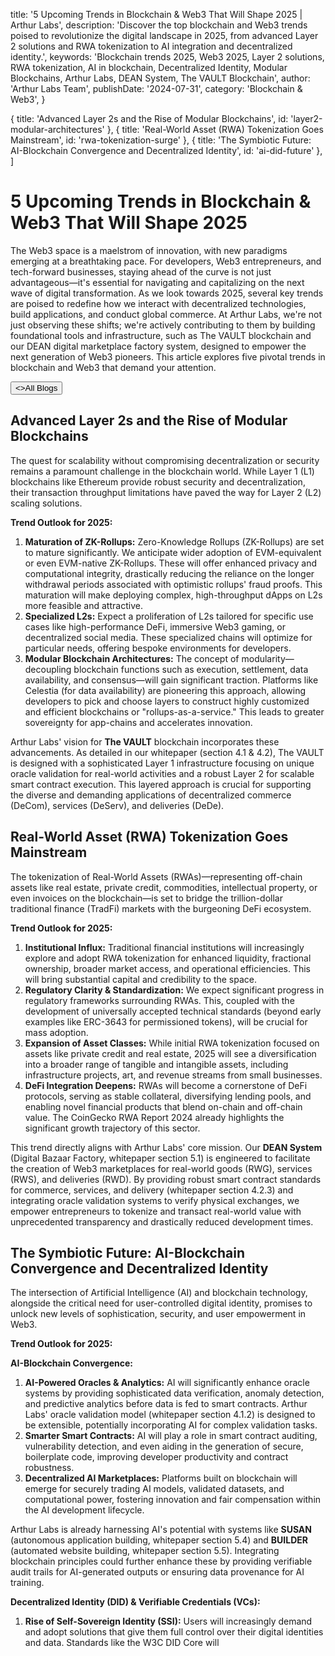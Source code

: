 
  title: '5 Upcoming Trends in Blockchain & Web3 That Will Shape 2025 | Arthur Labs',
  description: 'Discover the top blockchain and Web3 trends poised to revolutionize the digital landscape in 2025, from advanced Layer 2 solutions and RWA tokenization to AI integration and decentralized identity.',
  keywords: 'Blockchain trends 2025, Web3 2025, Layer 2 solutions, RWA tokenization, AI in blockchain, Decentralized Identity, Modular Blockchains, Arthur Labs, DEAN System, The VAULT Blockchain',
  author: 'Arthur Labs Team',
  publishDate: '2024-07-31',
  category: 'Blockchain & Web3',
}

  { title: 'Advanced Layer 2s and the Rise of Modular Blockchains', id: 'layer2-modular-architectures' },
  { title: 'Real-World Asset (RWA) Tokenization Goes Mainstream', id: 'rwa-tokenization-surge' },
  { title: 'The Symbiotic Future: AI-Blockchain Convergence and Decentralized Identity', id: 'ai-did-future' },
]

<HeroPattern />

# 5 Upcoming Trends in Blockchain & Web3 That Will Shape 2025

The Web3 space is a maelstrom of innovation, with new paradigms emerging at a breathtaking pace. For developers, Web3 entrepreneurs, and tech-forward businesses, staying ahead of the curve is not just advantageous—it's essential for navigating and capitalizing on the next wave of digital transformation. As we look towards 2025, several key trends are poised to redefine how we interact with decentralized technologies, build applications, and conduct global commerce. At Arthur Labs, we're not just observing these shifts; we're actively contributing to them by building foundational tools and infrastructure, such as The VAULT blockchain and our DEAN digital marketplace factory system, designed to empower the next generation of Web3 pioneers. This article explores five pivotal trends in blockchain and Web3 that demand your attention.

<div className="not-prose mt-6 mb-16 flex gap-3">
  <Button href="/blogs" arrow="left">
    <>All Blogs</>
  </Button>
</div>

<h2 id="layer2-modular-architectures">Advanced Layer 2s and the Rise of Modular Blockchains</h2>

The quest for scalability without compromising decentralization or security remains a paramount challenge in the blockchain world. While Layer 1 (L1) blockchains like Ethereum provide robust security and decentralization, their transaction throughput limitations have paved the way for Layer 2 (L2) scaling solutions.

**Trend Outlook for 2025:**
1.  **Maturation of ZK-Rollups:** Zero-Knowledge Rollups (ZK-Rollups) are set to mature significantly. We anticipate wider adoption of EVM-equivalent or even EVM-native ZK-Rollups. These will offer enhanced privacy and computational integrity, drastically reducing the reliance on the longer withdrawal periods associated with optimistic rollups' fraud proofs. This maturation will make deploying complex, high-throughput dApps on L2s more feasible and attractive.
2.  **Specialized L2s:** Expect a proliferation of L2s tailored for specific use cases like high-performance DeFi, immersive Web3 gaming, or decentralized social media. These specialized chains will optimize for particular needs, offering bespoke environments for developers.
3.  **Modular Blockchain Architectures:** The concept of modularity—decoupling blockchain functions such as execution, settlement, data availability, and consensus—will gain significant traction. Platforms like Celestia (for data availability) are pioneering this approach, allowing developers to pick and choose layers to construct highly customized and efficient blockchains or "rollups-as-a-service." This leads to greater sovereignty for app-chains and accelerates innovation.

Arthur Labs' vision for **The VAULT** blockchain incorporates these advancements. As detailed in our whitepaper (section 4.1 & 4.2), The VAULT is designed with a sophisticated Layer 1 infrastructure focusing on unique oracle validation for real-world activities and a robust Layer 2 for scalable smart contract execution. This layered approach is crucial for supporting the diverse and demanding applications of decentralized commerce (DeCom), services (DeServ), and deliveries (DeDe).

<h2 id="rwa-tokenization-surge">Real-World Asset (RWA) Tokenization Goes Mainstream</h2>

The tokenization of Real-World Assets (RWAs)—representing off-chain assets like real estate, private credit, commodities, intellectual property, or even invoices on the blockchain—is set to bridge the trillion-dollar traditional finance (TradFi) markets with the burgeoning DeFi ecosystem.

**Trend Outlook for 2025:**
1.  **Institutional Influx:** Traditional financial institutions will increasingly explore and adopt RWA tokenization for enhanced liquidity, fractional ownership, broader market access, and operational efficiencies. This will bring substantial capital and credibility to the space.
2.  **Regulatory Clarity & Standardization:** We expect significant progress in regulatory frameworks surrounding RWAs. This, coupled with the development of universally accepted technical standards (beyond early examples like ERC-3643 for permissioned tokens), will be crucial for mass adoption.
3.  **Expansion of Asset Classes:** While initial RWA tokenization focused on assets like private credit and real estate, 2025 will see a diversification into a broader range of tangible and intangible assets, including infrastructure projects, art, and revenue streams from small businesses.
4.  **DeFi Integration Deepens:** RWAs will become a cornerstone of DeFi protocols, serving as stable collateral, diversifying lending pools, and enabling novel financial products that blend on-chain and off-chain value. The CoinGecko RWA Report 2024 already highlights the significant growth trajectory of this sector.

This trend directly aligns with Arthur Labs' core mission. Our **DEAN System** (Digital Bazaar Factory, whitepaper section 5.1) is engineered to facilitate the creation of Web3 marketplaces for real-world goods (RWG), services (RWS), and deliveries (RWD). By providing robust smart contract standards for commerce, services, and delivery (whitepaper section 4.2.3) and integrating oracle validation systems to verify physical exchanges, we empower entrepreneurs to tokenize and transact real-world value with unprecedented transparency and drastically reduced development times.

<h2 id="ai-did-future">The Symbiotic Future: AI-Blockchain Convergence and Decentralized Identity</h2>

The intersection of Artificial Intelligence (AI) and blockchain technology, alongside the critical need for user-controlled digital identity, promises to unlock new levels of sophistication, security, and user empowerment in Web3.

**Trend Outlook for 2025:**

**AI-Blockchain Convergence:**
1.  **AI-Powered Oracles & Analytics:** AI will significantly enhance oracle systems by providing sophisticated data verification, anomaly detection, and predictive analytics before data is fed to smart contracts. Arthur Labs' oracle validation model (whitepaper section 4.1.2) is designed to be extensible, potentially incorporating AI for complex validation tasks.
2.  **Smarter Smart Contracts:** AI will play a role in smart contract auditing, vulnerability detection, and even aiding in the generation of secure, boilerplate code, improving developer productivity and contract robustness.
3.  **Decentralized AI Marketplaces:** Platforms built on blockchain will emerge for securely trading AI models, validated datasets, and computational power, fostering innovation and fair compensation within the AI development lifecycle.

Arthur Labs is already harnessing AI's potential with systems like **SUSAN** (autonomous application building, whitepaper section 5.4) and **BUILDER** (automated website building, whitepaper section 5.5). Integrating blockchain principles could further enhance these by providing verifiable audit trails for AI-generated outputs or ensuring data provenance for AI training.

**Decentralized Identity (DID) & Verifiable Credentials (VCs):**
1.  **Rise of Self-Sovereign Identity (SSI):** Users will increasingly demand and adopt solutions that give them full control over their digital identities and data. Standards like the W3C DID Core will